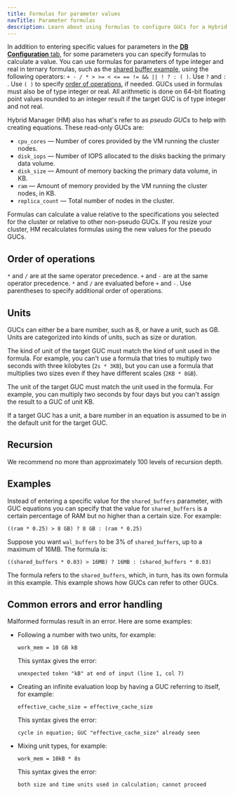 ```yaml
---
title: Formulas for parameter values
navTitle: Parameter formulas
description: Learn about using formulas to configure GUCs for a Hybrid Manager cluster.
---
```


In addition to entering specific values for parameters in the [**DB Configuration** tab](../create-clusters/db-configuration.mdx), for some parameters you can specify formulas to calculate a value. You can use formulas for parameters of type integer and real in ternary formulas, such as the [shared buffer example](formula.mdx#examples), using the following operators: `+ - / * > >= < <= == != && || ! ? : ( )`. Use `?` and `:` . Use `( )` to specify [order of operations](formula.mdx#order-of-operations), if needed. GUCs used in formulas must also be of type integer or real. All arithmetic is done on 64-bit floating point values rounded to an integer result if the target GUC is of type integer and not real.

Hybrid Manager (HM) also has what's refer to as *pseudo GUCs* to help with creating equations. These read-only GUCs are:

-   `cpu_cores` — Number of cores provided by the VM running the cluster nodes.
-   `disk_iops` — Number of IOPS allocated to the disks backing the primary data volume.
-   `disk_size` — Amount of memory backing the primary data volume, in KB.
-   `ram` — Amount of memory provided by the VM running the cluster nodes, in KB.
-   `replica_count` — Total number of nodes in the cluster.

Formulas can calculate a value relative to the specifications you selected for the cluster or relative to other non-pseudo GUCs. If you resize your cluster, HM recalculates formulas using the new values for the pseudo GUCs. 

## Order of operations

`*` and `/` are at the same operator precedence. `+` and `-` are at the same operator precedence. `*` and `/` are evaluated before `+` and `-`. Use parentheses to specify additional order of operations. 

## Units

GUCs can either be a bare number, such as 8, or have a unit, such as GB. Units are categorized into kinds of units, such as size or duration.

The kind of unit of the target GUC must match the kind of unit used in the formula. For example, you can't use a formula that tries to multiply two seconds with three kilobytes (`2s * 3KB`), but you can use a formula that multiplies two sizes even if they have different scales (`2KB * 8GB`). 

The unit of the target GUC must match the unit used in the formula. For example, you can multiply two seconds by four days but you can't assign the result to a GUC of unit KB.

If a target GUC has a unit, a bare number in an equation is assumed to be in the default unit for the target GUC.

## Recursion

We recommend no more than approximately 100 levels of recursion depth.

## Examples

Instead of entering a specific value for the `shared_buffers` parameter, with GUC equations you can specify that the value for `shared_buffers` is a certain percentage of RAM but no higher than a certain size. For example: 

`((ram * 0.25) > 8 GB) ? 8 GB : (ram * 0.25)`

Suppose you want `wal_buffers` to be 3% of `shared_buffers`, up to a maximum of 16MB. The formula is:

`((shared_buffers * 0.03) > 16MB) ? 16MB : (shared_buffers * 0.03)`

The formula refers to the `shared_buffers`, which, in turn, has its own formula in this example. This example shows how GUCs can refer to other GUCs.

## Common errors and error handling

Malformed formulas result in an error. Here are some examples:

-   Following a number with two units, for example: 

    `work_mem = 10 GB kB`

    This syntax gives the error:

    `unexpected token "kB" at end of input (line 1, col 7)`

-   Creating an infinite evaluation loop by having a GUC referring to itself, for example:

    `effective_cache_size = effective_cache_size`

    This syntax gives the error:

    `cycle in equation; GUC "effective_cache_size" already seen`

-   Mixing unit types, for example:

    `work_mem = 10kB * 8s`

    This syntax gives the error:

    `both size and time units used in calculation; cannot proceed`

